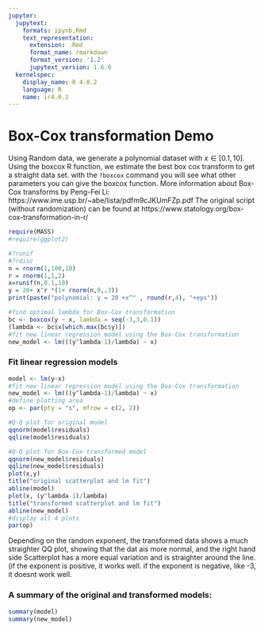 ```yaml
---
jupyter:
  jupytext:
    formats: ipynb,Rmd
    text_representation:
      extension: .Rmd
      format_name: rmarkdown
      format_version: '1.2'
      jupytext_version: 1.6.0
  kernelspec:
    display_name: R 4.0.2
    language: R
    name: ir4.0.2
---
```


# Box-Cox transformation Demo
Using Random data, we generate a polynomial dataset with $x \in [0.1 , 10]$. 
Using the boxcox R function, we estimate the best box cox transform to get a straight data set. 
with the  `?boxcox`
command you will see what other parameters you can give the boxcox function. 
More information about Box-Cox transforms by Peng-Fei Li: https://www.ime.usp.br/~abe/lista/pdfm9cJKUmFZp.pdf
The original script (without randomization) can be found at https://www.statology.org/box-cox-transformation-in-r/

```r
require(MASS)
#require(ggplot2)
```

```r
#?runif
#?rdisc
n = rnorm(1,100,10)
r = rnorm(1,1,2)
x=runif(n,0.1,10)
y = 20+ x^r *(1+ rnorm(n,0,.3))
print(paste("polynomial: y = 20 +x^" , round(r,4), "+eps"))
```

```r
#find optimal lambda for Box-Cox transformation 
bc <- boxcox(y ~ x, lambda = seq(-3,3,0.1))
(lambda <- bc$x[which.max(bc$y)])
#fit new linear regression model using the Box-Cox transformation
new_model <- lm(((y^lambda-1)/lambda) ~ x)
```

### Fit linear regression models

```r
model <- lm(y~x)
#fit new linear regression model using the Box-Cox transformation
new_model <- lm(((y^lambda-1)/lambda) ~ x)
#define plotting area
op <- par(pty = "s", mfrow = c(2, 2))

#Q-Q plot for original model
qqnorm(model$residuals)
qqline(model$residuals)

#Q-Q plot for Box-Cox transformed model
qqnorm(new_model$residuals)
qqline(new_model$residuals)
plot(x,y)
title("original scatterplot and lm fit")
abline(model)
plot(x, (y^lambda-1)/lambda)
title("transformed scatterplot and lm fit")
abline(new_model)
#display all 4 plots
par(op)
```

Depending on the random exponent, the transformed data shows a much straighter QQ plot, showing that the dat ais more normal, and the right hand side Scatterplot has a more equal variation and is straighter around the line. (if the exponent is positive, it works well. if the exponent is negative, like -3, it doesnt work well.  


### A summary of the original and transformed models:

```r
summary(model)
summary(new_model)
```
